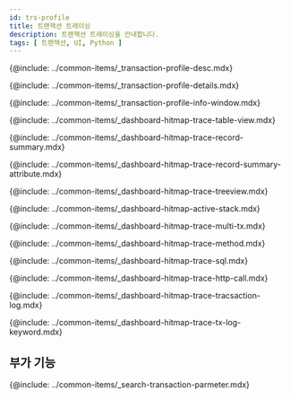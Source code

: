 ```yaml
---
id: trs-profile
title: 트랜잭션 트레이싱
description: 트랜잭션 트레이싱을 안내합니다. 
tags: [ 트랜잭션, UI, Python ]
---
```


<!--## 트랜잭션 트레이싱이란?-->
{@include: ../common-items/_transaction-profile-desc.mdx}

<!--## 상세 분석-->
{@include: ../common-items/_transaction-profile-details.mdx}

<!--### 트랜잭션 정보 창 안내-->
{@include: ../common-items/_transaction-profile-info-window.mdx}

<!--### 테이블 뷰-->
{@include: ../common-items/_dashboard-hitmap-trace-table-view.mdx} 

<!--### 레코드 요약-->
{@include: ../common-items/_dashboard-hitmap-trace-record-summary.mdx}  

{@include: ../common-items/_dashboard-hitmap-trace-record-summary-attribute.mdx} 

<!--### 트리뷰-->
{@include: ../common-items/_dashboard-hitmap-trace-treeview.mdx} 

<!--### 액티브 스택-->
{@include: ../common-items/_dashboard-hitmap-active-stack.mdx}

<!--### 멀티 트랜잭션-->
{@include: ../common-items/_dashboard-hitmap-trace-multi-tx.mdx}

<!--### 메소드 요약-->
{@include: ../common-items/_dashboard-hitmap-trace-method.mdx}

<!--### SQL 요약-->
{@include: ../common-items/_dashboard-hitmap-trace-sql.mdx}

<!--### HTTP Call 요약-->
{@include: ../common-items/_dashboard-hitmap-trace-http-call.mdx}

<!--### 트랜잭션 로그-->
{@include: ../common-items/_dashboard-hitmap-trace-tracsaction-log.mdx}  

<!--#### 키워드 하이라이트 설정하기, 삭제-->
{@include: ../common-items/_dashboard-hitmap-trace-tx-log-keyword.mdx}

## 부가 기능

<!--### 트랜잭션 파라미터 조회-->
{@include: ../common-items/_search-transaction-parmeter.mdx}